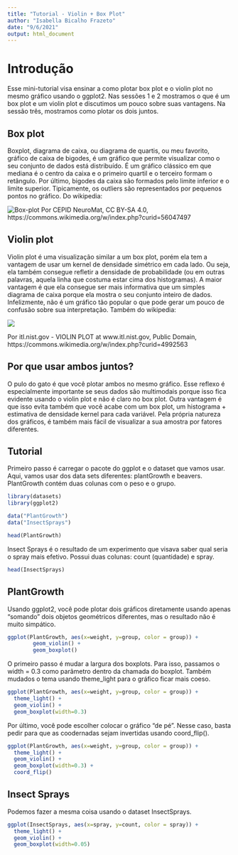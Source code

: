 ```yaml
---
title: "Tutorial - Violin + Box Plot"
author: "Isabella Bicalho Frazeto"
date: "9/6/2021"
output: html_document
---
```




# Introdução

Esse mini-tutorial visa ensinar a como plotar box plot e o violin plot no mesmo gráfico usando o ggplot2. Nas sessões 1 e 2 mostramos o que é um box plot e um violin plot e discutimos um pouco sobre suas vantagens. Na sessão três, mostramos como plotar os dois juntos.

## Box plot
Boxplot, diagrama de caixa, ou diagrama de quartis, ou meu favorito, gráfico de caixa de bigodes, é um gráfico que permite visualizar como o seu conjunto de dados está distribuído. É um gráfico  clássico em que mediana é o centro da caixa e o primeiro quartil e o terceiro formam o retângulo. Por último, bigodes da caixa são formados pelo limite inferior e o limite superior. Tipicamente, os outliers são representados por pequenos pontos no gráfico. Do wikipedia: 

![Box-plot](https://upload.wikimedia.org/wikipedia/commons/thumb/c/c9/Elements_of_a_boxplot_pt.svg/1920px-Elements_of_a_boxplot_pt.svg.png)
Por CEPID NeuroMat, CC BY-SA 4.0, https://commons.wikimedia.org/w/index.php?curid=56047497

## Violin plot

Violin plot é uma visualização similar a um box plot, porém ela tem a vantagem de usar um kernel de densidade simétrico em cada lado.  Ou seja, ela também consegue refletir a densidade de probabilidade (ou em outras palavras, aquela linha que costuma estar cima dos histogramas). A maior vantagem é que ela consegue ser mais informativa que um simples diagrama de caixa porque ela mostra o seu conjunto inteiro de dados. Infelizmente, não é um gráfico tão popular o que pode gerar um pouco de confusão sobre sua interpretação. Também do wikipedia:

![](https://upload.wikimedia.org/wikipedia/commons/3/3a/Violin_plot.gif)

Por itl.nist.gov - VIOLIN PLOT at www.itl.nist.gov, Public Domain, https://commons.wikimedia.org/w/index.php?curid=4992563


## Por que usar ambos juntos?

O pulo do gato é que você plotar ambos no mesmo gráfico. Esse reflexo é especialmente importante se seus dados são multimodais porque isso fica evidente usando o violin plot e não é claro no box plot. Outra vantagem é que isso evita também que você acabe com um box plot, um histograma + estimativa de densidade kernel para cada variável. Pela própria natureza dos gráficos, é também mais fácil de visualizar a sua amostra por fatores diferentes. 

## Tutorial

Primeiro passo é carregar o pacote do ggplot e o dataset que vamos usar. Aqui, vamos usar dos data sets diferentes: plantGrowth e beavers. PlantGrowth contém duas colunas com o peso e o grupo. 

```r

library(datasets)
library(ggplot2)

data("PlantGrowth")
data("InsectSprays")

head(PlantGrowth)

```


Insect Sprays é o resultado de um experimento que visava saber qual seria o spray mais efetivo. Possui duas colunas: count (quantidade) e spray.

```r
head(InsectSprays)
```
  
## PlantGrowth

Usando ggplot2, você pode plotar dois gráficos diretamente usando apenas "somando" dois objetos geométricos diferentes, mas o resultado não é muito simpático.  
  
```r
ggplot(PlantGrowth, aes(x=weight, y=group, color = group)) + 
        geom_violin() +
        geom_boxplot() 

```
  
  
O primeiro passo é mudar a largura dos boxplots. Para isso, passamos o width = 0.3 como parãmetro dentro da chamada do boxplot. Também mudados o tema usando theme_light para o gráfico ficar mais coeso. 
  
```r

ggplot(PlantGrowth, aes(x=weight, y=group, color = group)) + 
  theme_light() +
  geom_violin() +
  geom_boxplot(width=0.3) 

```
  
Por último, você pode escolher colocar o gráfico "de pé". Nesse caso, basta pedir para que as coodernadas sejam invertidas usando coord_flip().
  
```r
ggplot(PlantGrowth, aes(x=weight, y=group, color = group)) + 
  theme_light() +
  geom_violin() +
  geom_boxplot(width=0.3) +
  coord_flip()
```



## Insect Sprays
Podemos fazer a mesma coisa usando o dataset InsectSprays.

```r



ggplot(InsectSprays, aes(x=spray, y=count, color = spray)) + 
  theme_light() +
  geom_violin() +
  geom_boxplot(width=0.05) 


```
  